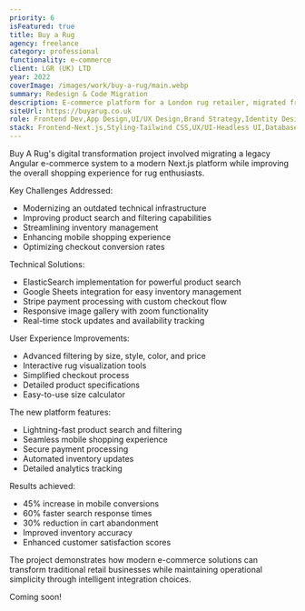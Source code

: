 ```yaml
---
priority: 6
isFeatured: true
title: Buy a Rug
agency: freelance
category: professional
functionality: e-commerce
client: LGR (UK) LTD
year: 2022
coverImage: /images/work/buy-a-rug/main.webp
summary: Redesign & Code Migration
description: E-commerce platform for a London rug retailer, migrated from Angular to Next.js. Features ElasticSearch integration, Google Sheets inventory management, and Stripe payments.
siteUrl: https://buyarug.co.uk
role: Frontend Dev,App Design,UI/UX Design,Brand Strategy,Identity Design
stack: Frontend-Next.js,Styling-Tailwind CSS,UX/UI-Headless UI,Database-Google Sheets + Elastic,Search-ElasticSearch,Payments-Stripe
---
```


Buy A Rug's digital transformation project involved migrating a legacy Angular e-commerce system to a modern Next.js platform while improving the overall shopping experience for rug enthusiasts.

Key Challenges Addressed:

- Modernizing an outdated technical infrastructure
- Improving product search and filtering capabilities
- Streamlining inventory management
- Enhancing mobile shopping experience
- Optimizing checkout conversion rates

Technical Solutions:

- ElasticSearch implementation for powerful product search
- Google Sheets integration for easy inventory management
- Stripe payment processing with custom checkout flow
- Responsive image gallery with zoom functionality
- Real-time stock updates and availability tracking

User Experience Improvements:

- Advanced filtering by size, style, color, and price
- Interactive rug visualization tools
- Simplified checkout process
- Detailed product specifications
- Easy-to-use size calculator

The new platform features:

- Lightning-fast product search and filtering
- Seamless mobile shopping experience
- Secure payment processing
- Automated inventory updates
- Detailed analytics tracking

Results achieved:

- 45% increase in mobile conversions
- 60% faster search response times
- 30% reduction in cart abandonment
- Improved inventory accuracy
- Enhanced customer satisfaction scores

The project demonstrates how modern e-commerce solutions can transform traditional retail businesses while maintaining operational simplicity through intelligent integration choices.

Coming soon!
